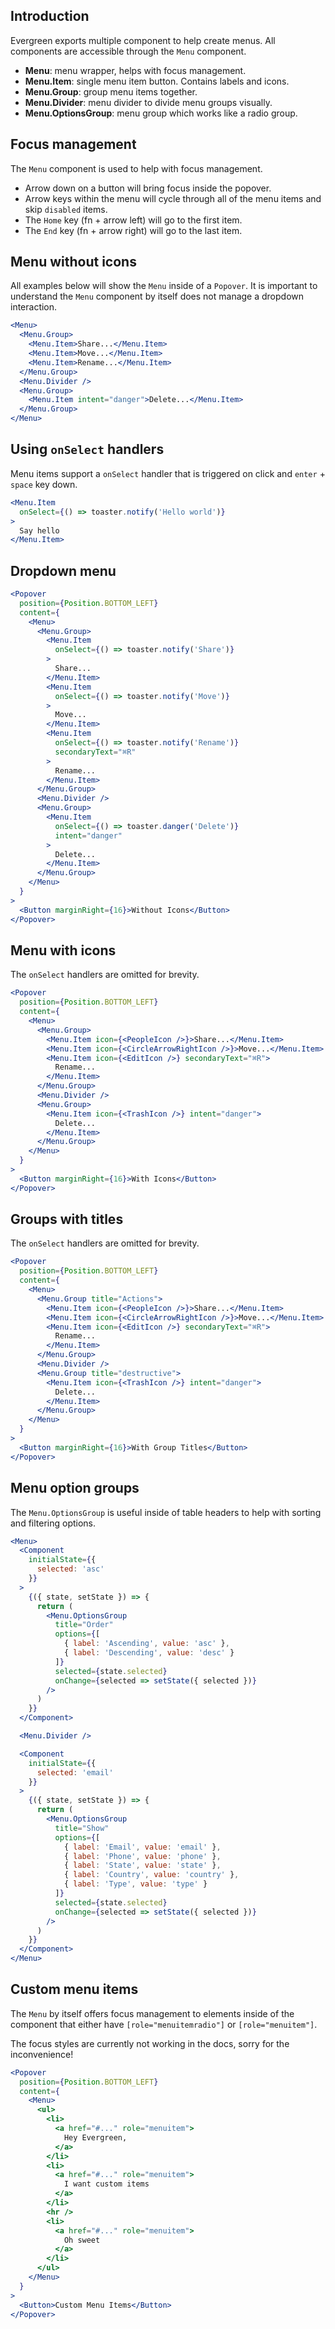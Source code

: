 
## Introduction

Evergreen exports multiple component to help create menus.
All components are accessible through the `Menu` component.

* **Menu**: menu wrapper, helps with focus management.
* **Menu.Item**: single menu item button. Contains labels and icons.
* **Menu.Group**: group menu items together.
* **Menu.Divider**: menu divider to divide menu groups visually.
* **Menu.OptionsGroup**: menu group which works like a radio group.

## Focus management

The `Menu` component is used to help with focus management.

* Arrow down on a button will bring focus inside the popover.
* Arrow keys within the menu will cycle through all of the menu items and skip `disabled` items.
* The `Home` key (fn + arrow left) will go to the first item.
* The `End` key (fn + arrow right) will go to the last item.


## Menu without icons

All examples below will show the `Menu` inside of a `Popover`.
It is important to understand the `Menu` component by itself does not manage a dropdown interaction.

```jsx
<Menu>
  <Menu.Group>
    <Menu.Item>Share...</Menu.Item>
    <Menu.Item>Move...</Menu.Item>
    <Menu.Item>Rename...</Menu.Item>
  </Menu.Group>
  <Menu.Divider />
  <Menu.Group>
    <Menu.Item intent="danger">Delete...</Menu.Item>
  </Menu.Group>
</Menu>
```

## Using `onSelect` handlers

Menu items support a `onSelect` handler that is triggered on click and `enter` + `space` key down.

```jsx
<Menu.Item
  onSelect={() => toaster.notify('Hello world')}
>
  Say hello
</Menu.Item>
```

## Dropdown menu

```jsx
<Popover
  position={Position.BOTTOM_LEFT}
  content={
    <Menu>
      <Menu.Group>
        <Menu.Item
          onSelect={() => toaster.notify('Share')}
        >
          Share...
        </Menu.Item>
        <Menu.Item
          onSelect={() => toaster.notify('Move')}
        >
          Move...
        </Menu.Item>
        <Menu.Item
          onSelect={() => toaster.notify('Rename')}
          secondaryText="⌘R"
        >
          Rename...
        </Menu.Item>
      </Menu.Group>
      <Menu.Divider />
      <Menu.Group>
        <Menu.Item
          onSelect={() => toaster.danger('Delete')}
          intent="danger"
        >
          Delete...
        </Menu.Item>
      </Menu.Group>
    </Menu>
  }
>
  <Button marginRight={16}>Without Icons</Button>
</Popover>
```

## Menu with icons

The `onSelect` handlers are omitted for brevity.

```jsx
<Popover
  position={Position.BOTTOM_LEFT}
  content={
    <Menu>
      <Menu.Group>
        <Menu.Item icon={<PeopleIcon />}>Share...</Menu.Item>
        <Menu.Item icon={<CircleArrowRightIcon />}>Move...</Menu.Item>
        <Menu.Item icon={<EditIcon />} secondaryText="⌘R">
          Rename...
        </Menu.Item>
      </Menu.Group>
      <Menu.Divider />
      <Menu.Group>
        <Menu.Item icon={<TrashIcon />} intent="danger">
          Delete...
        </Menu.Item>
      </Menu.Group>
    </Menu>
  }
>
  <Button marginRight={16}>With Icons</Button>
</Popover>
```


## Groups with titles

The `onSelect` handlers are omitted for brevity.

```jsx
<Popover
  position={Position.BOTTOM_LEFT}
  content={
    <Menu>
      <Menu.Group title="Actions">
        <Menu.Item icon={<PeopleIcon />}>Share...</Menu.Item>
        <Menu.Item icon={<CircleArrowRightIcon />}>Move...</Menu.Item>
        <Menu.Item icon={<EditIcon />} secondaryText="⌘R">
          Rename...
        </Menu.Item>
      </Menu.Group>
      <Menu.Divider />
      <Menu.Group title="destructive">
        <Menu.Item icon={<TrashIcon />} intent="danger">
          Delete...
        </Menu.Item>
      </Menu.Group>
    </Menu>
  }
>
  <Button marginRight={16}>With Group Titles</Button>
</Popover>
```

## Menu option groups

The `Menu.OptionsGroup` is useful inside of table headers to help with sorting and filtering options.

```jsx
<Menu>
  <Component
    initialState={{
      selected: 'asc'
    }}
  >
    {({ state, setState }) => {
      return (
        <Menu.OptionsGroup
          title="Order"
          options={[
            { label: 'Ascending', value: 'asc' },
            { label: 'Descending', value: 'desc' }
          ]}
          selected={state.selected}
          onChange={selected => setState({ selected })}
        />
      )
    }}
  </Component>

  <Menu.Divider />

  <Component
    initialState={{
      selected: 'email'
    }}
  >
    {({ state, setState }) => {
      return (
        <Menu.OptionsGroup
          title="Show"
          options={[
            { label: 'Email', value: 'email' },
            { label: 'Phone', value: 'phone' },
            { label: 'State', value: 'state' },
            { label: 'Country', value: 'country' },
            { label: 'Type', value: 'type' }
          ]}
          selected={state.selected}
          onChange={selected => setState({ selected })}
        />
      )
    }}
  </Component>
</Menu>
```

## Custom menu items

The `Menu` by itself offers focus management to elements inside of the component that
either have `[role="menuitemradio"]` or `[role="menuitem"]`.

The focus styles are currently not working in the docs, sorry for the inconvenience!

```jsx
<Popover
  position={Position.BOTTOM_LEFT}
  content={
    <Menu>
      <ul>
        <li>
          <a href="#..." role="menuitem">
            Hey Evergreen,
          </a>
        </li>
        <li>
          <a href="#..." role="menuitem">
            I want custom items
          </a>
        </li>
        <hr />
        <li>
          <a href="#..." role="menuitem">
            Oh sweet
          </a>
        </li>
      </ul>
    </Menu>
  }
>
  <Button>Custom Menu Items</Button>
</Popover>
```

<PropsTable of="Menu" />
<PropsTable of="MenuItem" />
<PropsTable of="MenuGroup" />
<PropsTable of="MenuOptionsGroup" />
<PropsTable of="MenuDivider" />
